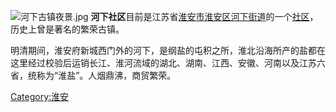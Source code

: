 [[File:河下古镇夜景.jpg|thumb]]
'''河下社区'''目前是江苏省[[淮安市|淮安市]][[淮安区|淮安区]][[河下街道|河下街道]]的一个[[居民委员会|社区]]，历史上曾是著名的繁荣古镇。

明清期间，淮安府新城西门外的河下，是纲盐的屯积之所，淮北沿海所产的盐都在这里经过校验后运销长江、淮河流域的湖北、湖南、江西、安徽、河南以及江苏六省，统称为“淮盐”。人烟鼎沸，商贸繁荣。
{{江苏省历史文化名城}}

[[Category:淮安|Category:淮安]]
